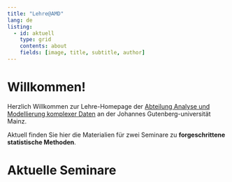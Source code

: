 ```yaml
---
title: "Lehre@AMD"
lang: de
listing:
  - id: aktuell
    type: grid
    contents: about
    fields: [image, title, subtitle, author]
---
```


# Willkommen!

Herzlich Willkommen zur Lehre-Homepage der [Abteilung Analyse und Modellierung komplexer Daten](https://methoden.amd.psychologie.uni-mainz.de/) an der Johannes Gutenberg-universität Mainz.

Aktuell finden Sie hier die Materialien für zwei Seminare zu **forgeschrittene statistische Methoden**.

# Aktuelle Seminare

::: {#aktuell}
:::
